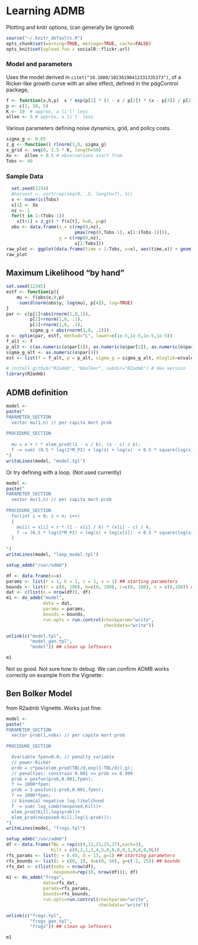 # Learning ADMB

Plotting and knitr options, (can generally be ignored)

```r
source("~/.knitr_defaults.R")
opts_chunk$set(warning=TRUE, message=TRUE, cache=FALSE)
opts_knit$set(upload.fun = socialR::flickr.url)
```



### Model and parameters

Uses the model derived in ` citet("10.1080/10236190412331335373")`, of a Ricker-like growth curve with an allee effect, defined in the pdgControl package,


```r
f <- function(x,h,p)  x * exp(p[1] * (1 - x / p[2]) * (x - p[3]) / p[2] ) 
p <- c(1, 10, 5)
K <- 10  # approx, a li'l' less
allee <- 5 # approx, a li'l' less
```

  

Various parameters defining noise dynamics, grid, and policy costs.  

```r
sigma_g <- 0.05
z_g <- function() rlnorm(1,0, sigma_g)
x_grid <- seq(0, 1.5 * K, length=50)
Xo <-  allee + 0.5 # observations start from
Tobs <- 40
```

### Sample Data

```r
  set.seed(1234)
  #harvest <- sort(rep(seq(0, .5, length=7), 5))
  x <- numeric(Tobs)
  x[1] <- Xo
  nz <- 1
  for(t in 1:(Tobs-1))
    x[t+1] = z_g() * f(x[t], h=0, p=p)
  obs <- data.frame(x = c(rep(0,nz), 
                          pmax(rep(0,Tobs-1), x[1:(Tobs-1)])), 
                    y = c(rep(0,nz), 
                          x[2:Tobs]))
raw_plot <- ggplot(data.frame(time = 1:Tobs, x=x), aes(time,x)) + geom_line() + geom_point()
raw_plot
```


## Maximum Likelihood "by hand"

```r
set.seed(12345)
estf <- function(p){ 
    mu <- f(obs$x,0,p)
    -sum(dlnorm(obs$y, log(mu), p[4]), log=TRUE)
}
par <- c(p[1]+abs(rnorm(1,0,1)), 
         p[2]+rnorm(1,0, .1), 
         p[3]+rnorm(1,0, .1), 
         sigma_g + abs(rnorm(1,0, .1)))
o <- optim(par, estf, method="L", lower=c(1e-5,1e-5,1e-5,1e-5))
f_alt <- f
p_alt <- c(as.numeric(o$par[1]), as.numeric(o$par[2]), as.numeric(o$par[3]))
sigma_g_alt <- as.numeric(o$par[4])
est <- list(f = f_alt, p = p_alt, sigma_g = sigma_g_alt, mloglik=o$value)
```




```r
# install_github("R2admb", "bbolker", subdir="R2admb") # dev version
library(R2admb)
```


## ADMB definition

```r
model <- 
paste("
PARAMETER_SECTION
  vector mu(1,n) // per capita mort prob
      
PROCEDURE_SECTION
      
  mu = x + r * elem_prod((1 - x / k), (x - c) / k);
  f -= sum( (0.5 * log(2*M_PI) + log(s) + log(x)  + 0.5 * square(log(x) - mu) / square(s)) ); 
")
writeLines(model, "model.tpl")
```


Or try defining with a loop.  (Not used currently)

```r
model <- 
paste("
PARAMETER_SECTION
  vector mu(1,n) // per capita mort prob
      
PROCEDURE_SECTION
  for(int i = 0; i < n; i++)
  {
    mu[i] = x[i] + r * (1 - x[i] / k) * (x[i] - c) / k;
    f -= (0.5 * log(2*M_PI) + log(s) + log(x[i])  + 0.5 * square(log(x[i]) - mu) / square(s)) );
  }
  
")
writeLines(model, "loop_model.tpl")
```




```r
setup_admb("/var/admb")

df <- data.frame(x=x)
params <- list(r = 1, k = 1, c = 1, s = 1) ## starting parameters
bounds <- list(r = c(0, 100), k=c(0, 100), c=c(0, 100), s = c(0,100)) ## bounds
dat <- c(list(n = nrow(df)), df)
m1 <- do_admb("model",
              data = dat,
              params = params,
              bounds = bounds,
              run.opts = run.control(checkparam="write",
                                     checkdata="write"))
```

```r
unlink(c("model.tpl",
         "model_gen.tpl",
         "model")) ## clean up leftovers

m1
```



Not so good. Not sure how to debug.  We can confirm ADMB works correctly on example from the Vignette:




## Ben Bolker Model 

from R2admb Vignette.  Works just fine:



```r
model <- 
paste("
PARAMETER_SECTION
  vector prob(1,nobs) // per capita mort prob     
      
PROCEDURE_SECTION

  dvariable fpen=0.0; // penalty variable
  // power-Ricker
  prob = c*pow(elem_prod(TBL/d,exp(1-TBL/d)),g);
  // penalties: constrain 0.001 <= prob <= 0.999
  prob = posfun(prob,0.001,fpen);
  f += 1000*fpen;
  prob = 1-posfun(1-prob,0.001,fpen);
  f += 1000*fpen;
  // binomial negative log-likelihood
  f -= sum( log_comb(nexposed,Kill)+
  elem_prod(Kill,log(prob))+
  elem_prod(nexposed-Kill,log(1-prob)));
")
writeLines(model, "frogs.tpl")
```


```r
setup_admb("/var/admb")
df <- data.frame(TBL = rep(c(9,12,21,25,37),each=3), 
                 Kill = c(0,2,1,3,4,5,0,0,0,0,1,0,0,0,0L))
rfs_params <- list(c = 0.45, d = 13, g=1) ## starting parameters
rfs_bounds <- list(c = c(0, 1), d=c(0, 50), g=c(-1, 25)) ## bounds
rfs_dat <- c(list(nobs = nrow(df),
                  nexposed=rep(10, nrow(df))), df)
m1 <- do_admb("frogs",
              data=rfs_dat,
              params=rfs_params,
              bounds=rfs_bounds,
              run.opts=run.control(checkparam="write",
                                   checkdata="write"))
```

```r
unlink(c("frogs.tpl",
         "frogs_gen.tpl",
         "frogs")) ## clean up leftovers

m1
```



